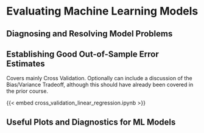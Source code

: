 # Evaluating Machine Learning Models {#sec-evaluating-models}


## Diagnosing and Resolving Model Problems


## Establishing Good Out-of-Sample Error Estimates {#sec-cross-validation}

Covers mainly Cross Validation. Optionally can include a discussion of the Bias/Variance Tradeoff, although this should have already been covered in the prior course.

{{< embed cross_validation_linear_regression.ipynb >}}

## Useful Plots and Diagnostics for ML Models {#sec-diagonstic-plots}
